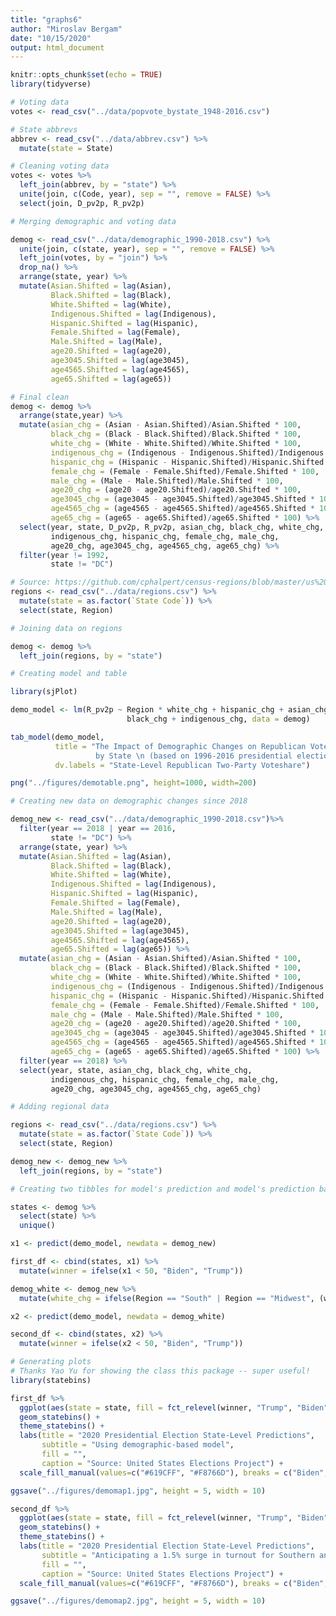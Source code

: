 ```yaml
---
title: "graphs6"
author: "Miroslav Bergam"
date: "10/15/2020"
output: html_document
---
```


```r
knitr::opts_chunk$set(echo = TRUE)
library(tidyverse)
```

```r

# Voting data
votes <- read_csv("../data/popvote_bystate_1948-2016.csv")

# State abbrevs
abbrev <- read_csv("../data/abbrev.csv") %>%
  mutate(state = State)

# Cleaning voting data
votes <- votes %>%
  left_join(abbrev, by = "state") %>%
  unite(join, c(Code, year), sep = "", remove = FALSE) %>%
  select(join, D_pv2p, R_pv2p)

# Merging demographic and voting data

demog <- read_csv("../data/demographic_1990-2018.csv") %>%
  unite(join, c(state, year), sep = "", remove = FALSE) %>%
  left_join(votes, by = "join") %>%
  drop_na() %>%
  arrange(state, year) %>%
  mutate(Asian.Shifted = lag(Asian),
         Black.Shifted = lag(Black),
         White.Shifted = lag(White),
         Indigenous.Shifted = lag(Indigenous),
         Hispanic.Shifted = lag(Hispanic),
         Female.Shifted = lag(Female),
         Male.Shifted = lag(Male),
         age20.Shifted = lag(age20),
         age3045.Shifted = lag(age3045),
         age4565.Shifted = lag(age4565),
         age65.Shifted = lag(age65)) 

# Final clean
demog <- demog %>%
  arrange(state,year) %>%
  mutate(asian_chg = (Asian - Asian.Shifted)/Asian.Shifted * 100,
         black_chg = (Black - Black.Shifted)/Black.Shifted * 100,
         white_chg = (White - White.Shifted)/White.Shifted * 100,
         indigenous_chg = (Indigenous - Indigenous.Shifted)/Indigenous.Shifted * 100,
         hispanic_chg = (Hispanic - Hispanic.Shifted)/Hispanic.Shifted * 100,
         female_chg = (Female - Female.Shifted)/Female.Shifted * 100,
         male_chg = (Male - Male.Shifted)/Male.Shifted * 100,
         age20_chg = (age20 - age20.Shifted)/age20.Shifted * 100,
         age3045_chg = (age3045 - age3045.Shifted)/age3045.Shifted * 100,
         age4565_chg = (age4565 - age4565.Shifted)/age4565.Shifted * 100,
         age65_chg = (age65 - age65.Shifted)/age65.Shifted * 100) %>%
  select(year, state, D_pv2p, R_pv2p, asian_chg, black_chg, white_chg,
         indigenous_chg, hispanic_chg, female_chg, male_chg,
         age20_chg, age3045_chg, age4565_chg, age65_chg) %>%
  filter(year != 1992,
         state != "DC")

# Source: https://github.com/cphalpert/census-regions/blob/master/us%20census%20bureau%20regions%20and%20divisions.csv
regions <- read_csv("../data/regions.csv") %>%
  mutate(state = as.factor(`State Code`)) %>%
  select(state, Region)

# Joining data on regions

demog <- demog %>%
  left_join(regions, by = "state")

```

```r

# Creating model and table

library(sjPlot)

demo_model <- lm(R_pv2p ~ Region * white_chg + hispanic_chg + asian_chg + 
                          black_chg + indigenous_chg, data = demog)

tab_model(demo_model,
          title = "The Impact of Demographic Changes on Republican Voteshare
                   by State \n (based on 1996-2016 presidential election data)",
          dv.labels = "State-Level Republican Two-Party Voteshare")

png("../figures/demotable.png", height=1000, width=200)

```

```r

# Creating new data on demographic changes since 2018

demog_new <- read_csv("../data/demographic_1990-2018.csv")%>%
  filter(year == 2018 | year == 2016,
         state != "DC") %>%
  arrange(state, year) %>%
  mutate(Asian.Shifted = lag(Asian),
         Black.Shifted = lag(Black),
         White.Shifted = lag(White),
         Indigenous.Shifted = lag(Indigenous),
         Hispanic.Shifted = lag(Hispanic),
         Female.Shifted = lag(Female),
         Male.Shifted = lag(Male),
         age20.Shifted = lag(age20),
         age3045.Shifted = lag(age3045),
         age4565.Shifted = lag(age4565),
         age65.Shifted = lag(age65)) %>%
  mutate(asian_chg = (Asian - Asian.Shifted)/Asian.Shifted * 100,
         black_chg = (Black - Black.Shifted)/Black.Shifted * 100,
         white_chg = (White - White.Shifted)/White.Shifted * 100,
         indigenous_chg = (Indigenous - Indigenous.Shifted)/Indigenous.Shifted * 100,
         hispanic_chg = (Hispanic - Hispanic.Shifted)/Hispanic.Shifted * 100,
         female_chg = (Female - Female.Shifted)/Female.Shifted * 100,
         male_chg = (Male - Male.Shifted)/Male.Shifted * 100,
         age20_chg = (age20 - age20.Shifted)/age20.Shifted * 100,
         age3045_chg = (age3045 - age3045.Shifted)/age3045.Shifted * 100,
         age4565_chg = (age4565 - age4565.Shifted)/age4565.Shifted * 100,
         age65_chg = (age65 - age65.Shifted)/age65.Shifted * 100) %>%
  filter(year == 2018) %>%
  select(year, state, asian_chg, black_chg, white_chg,
         indigenous_chg, hispanic_chg, female_chg, male_chg,
         age20_chg, age3045_chg, age4565_chg, age65_chg)

# Adding regional data

regions <- read_csv("../data/regions.csv") %>%
  mutate(state = as.factor(`State Code`)) %>%
  select(state, Region)

demog_new <- demog_new %>%
  left_join(regions, by = "state")

# Creating two tibbles for model's prediction and model's prediction based on southern+midwestern white surge 

states <- demog %>%
  select(state) %>%
  unique()

x1 <- predict(demo_model, newdata = demog_new)

first_df <- cbind(states, x1) %>%
  mutate(winner = ifelse(x1 < 50, "Biden", "Trump"))

demog_white <- demog_new %>%
  mutate(white_chg = ifelse(Region == "South" | Region == "Midwest", (white_chg + 1.5), white_chg))

x2 <- predict(demo_model, newdata = demog_white)

second_df <- cbind(states, x2) %>%
  mutate(winner = ifelse(x2 < 50, "Biden", "Trump"))

```

```r

# Generating plots
# Thanks Yao Yu for showing the class this package -- super useful!
library(statebins)

first_df %>% 
  ggplot(aes(state = state, fill = fct_relevel(winner, "Trump", "Biden"))) +
  geom_statebins() +
  theme_statebins() +
  labs(title = "2020 Presidential Election State-Level Predictions",
       subtitle = "Using demographic-based model",
       fill = "",
       caption = "Source: United States Elections Project") +
  scale_fill_manual(values=c("#619CFF", "#F8766D"), breaks = c("Biden", "Trump"))

ggsave("../figures/demomap1.jpg", height = 5, width = 10)

second_df %>% 
  ggplot(aes(state = state, fill = fct_relevel(winner, "Trump", "Biden"))) +
  geom_statebins() +
  theme_statebins() +
  labs(title = "2020 Presidential Election State-Level Predictions",
       subtitle = "Anticipating a 1.5% surge in turnout for Southern and Midwestern Whites",
       fill = "",
       caption = "Source: United States Elections Project") +
  scale_fill_manual(values=c("#619CFF", "#F8766D"), breaks = c("Biden", "Trump"))

ggsave("../figures/demomap2.jpg", height = 5, width = 10)

```



